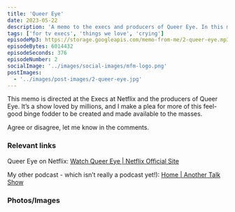 ```yaml
---
title: 'Queer Eye'
date: 2023-05-22
description: 'A memo to the execs and producers of Queer Eye. In this memo Stuart explains his love for the show and what he needs from those with the power!'
tags: ['for tv execs', 'things we love', 'crying']
episodeMp3: https://storage.googleapis.com/memo-from-me/2-queer-eye.mp3
episodeBytes: 6014432
episodeSeconds: 376
episodeNumber: 2
socialImage: '../images/social-images/mfm-logo.png'
postImages:
  - '../images/post-images/2-queer-eye.jpg'
---
```



This memo is directed at the Execs at Netflix and the producers of Queer Eye. It’s a show loved by millions, and I make a plea for more of this feel-good binge fodder to be created and made available to the masses.

Agree or disagree, let me know in the comments.

### Relevant links

Queer Eye on Netflix: [Watch Queer Eye | Netflix Official Site](https://www.netflix.com/gb/title/80160037)

My other podcast - which isn’t really a podcast yet!): [Home | Another Talk Show](https://anothertalk.show/)

### Photos/Images

<GatsbyImage
  alt="Queer eye season 7. More than a makeover!"
  image={getImage(props.data.mdx.frontmatter.postImages[0])}
  className="imageLeft"
/>
